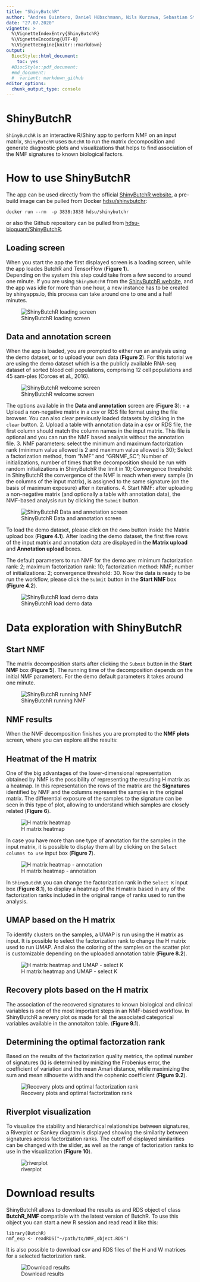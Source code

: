 ```yaml
---
title: "ShinyButchR"
author: "Andres Quintero, Daniel Hübschmann, Nils Kurzawa, Sebastian Steinhauser, Philipp Rentzsch, Stephen Krämer, Carolin Andresen, Jeongbin Park, Roland Eils, Matthias Schlesner and Carl Herrmann "
date: "27.07.2020"
vignette: >
  %\VignetteIndexEntry{ShinyButchR}
  %\VignetteEncoding{UTF-8}  
  %\VignetteEngine{knitr::rmarkdown}
output:
  BiocStyle::html_document:
    toc: yes
  #BiocStyle::pdf_document:
  #md_document:
  #  variant: markdown_github
editor_options: 
  chunk_output_type: console
---
```



# ShinyButchR 


`ShinyButchR` is an interactive R/Shiny app to perform NMF on an input matrix,
`ShinyButchR` uses `ButchR` to run the matrix decomposition and generate 
diagnostic plots and visualizations that helps to find association of the NMF 
signatures to known biological factors.



# How to use ShinyButchR 

The app can be used directly from the official 
[ShinyButchR website](https://hdsu-bioquant.shinyapps.io/shinyButchR/),
a pre-build image can be pulled from Docker 
[hdsu/shinybutchr](https://hub.docker.com/r/hdsu/shinybutchr):

`docker run --rm  -p 3838:3838 hdsu/shinybutchr`  

or also the Github repository can be pulled from 
[hdsu-bioquant/ShinyButchR](https://github.com/hdsu-bioquant/ShinyButchR).

## Loading screen

When you start the app the first displayed screen is a loading screen, while the
app loades ButchR and TensorFlow (**Figure 1**).  
Depending on the system this step could take from a few second to around one 
minute. If you are using `ShinyButchR` from the 
[ShinyButchR website](https://hdsu-bioquant.shinyapps.io/shinyButchR/), and the 
app was idle for more than one hour, a new instance has to be created by 
shinyapps.io, this process can take around one to one and a half minutes.  

![ShinyButchR loading screen](ShinyButchR_figs/ShinyButchR_001.png)
  
  
## Data and annotation screen  

When the app is loaded, you are prompted to either run an analysis using the 
demo dataset, or to upload your own data (**Figure 2**). For this tutorial we are using the
demo dataset which is a the publicly available RNA-seq dataset of sorted blood 
cell populations, comprising 12 cell populations and 45 sam-ples 
(Corces et al., 2016).  

![ShinyButchR welcome screen](ShinyButchR_figs/ShinyButchR_002.png)  
  

The options available in the **Data and annotation** screen are (**Figure 3**):
- **a** Upload a non-negative matrix in a csv or RDS file format using the file 
browser. You can also clear previously loaded datasets by clicking in the 
`clear` button.
2. Upload a table with annotation data in a csv or RDS file, the first column 
should match the column names in the input matrix. This file is optional and 
you can run the NMF based analysis without the annotation file.
3. NMF parameters: select the minimum and maximum factorization rank (minimum 
value allowed is 2 and maximum value allowed is 30); Select a factorization 
method, from "NMF" and "GRNMF_SC"; Number of initializations, number of times 
that the decomposition should be run with random initializations in ShinyButchR 
the limit in 10; Convergence threshold: in ShinyButchR the convergence of the
NMF is reach when every sample (in the columns of the input matrix), is assigned
to the same signature (on the basis of maximum exposure) after n iterations.
4. Start NMF: after uploading a non-negative matrix (and optionally a table
with annotation data), the NMF-based analysis run by clicking the
`Submit` button.


![ShinyButchR Data and annotation screen](ShinyButchR_figs/ShinyButchR_003.png)
  
To load the demo dataset, please click on the `demo` button inside the 
Matrix upload box  (**Figure 4.1**). After loading the demo dataset, the first 
five rows of the input matrix and annotation data are displayed in the 
**Matrix upload** and **Annotation upload** boxes.

The default parameters to run NMF for the demo are: minimum 
factorization rank: 2; maximum factorization rank: 10; factorization method: 
NMF; number of initializations: 2; convergence threshold: 30.
Now the data is ready to be run the workflow, please click the `Submit` button 
in the **Start NMF** box (**Figure 4.2**).


![ShinyButchR load demo data](ShinyButchR_figs/ShinyButchR_004.png)

# Data exploration with ShinyButchR
  

## Start NMF

The matrix decomposition starts after clicking the `Submit` button in the 
**Start NMF** box (**Figure 5**). The running time of the decomposition depends 
on the initial NMF parameters. For the demo default parameters it takes around
one minute.


![ShinyButchR running NMF](ShinyButchR_figs/ShinyButchR_005.png)



## NMF results

When the NMF decomposition finishes you are prompted to the **NMF plots** screen,
where you can explore all the results:

## Heatmat of the H matrix

One of the big advantages of the lower-dimensional representation obtained by 
NMF is the possibility of representing the resulting H matrix as a heatmap.
In this representation the rows of the matrix are the **Signatures** identified 
by NMF and the columns represent the samples in the original matrix. 
The differential exposure of the samples to the signature can be seen in this 
type of plot, allowing to understand which samples are closely related 
(**Figure 6**).

![H matrix heatmap](ShinyButchR_figs/ShinyButchR_006.1.png)

In case you have more than one type of annotation for the samples in the input 
matrix, it is possible to display them all by clicking on the 
`Select columns to use` input box (**Figure 7**).

![H matrix heatmap - annotation](ShinyButchR_figs/ShinyButchR_007.png)


In `ShinyButchR` you can change the factorization rank in the `Select K` input 
box (**Figure 8.1**), to display a heatmap of the H matrix based in any of the 
factorization ranks included in the original range of ranks used to run the 
analysis.



## UMAP based on the H matrix  
  
To identify clusters on the samples, a UMAP is run using the H matrix as input.
It is possible to select the factorization rank to change the H matrix used to
run UMAP. And also the coloring of the samples on the scatter plot is 
customizable depending on the uploaded annotation table (**Figure 8.2**).

![H matrix heatmap and UMAP - select K](ShinyButchR_figs/ShinyButchR_008.png)


## Recovery plots based on the H matrix

The association of the recovered signatures to known biological and clinical 
variables is one of the most important steps in an NMF-based workflow.
In ShinyButchR a revery plot os made for all the associated categorical 
variables available in the annotaiton table. (**Figure 9.1**).


## Determining the optimal factorzation rank

Based on the results of the factorization quality metrics, the optimal number 
of signatures (k) is determined by minizing the Frobenius error, the coefficient 
of variation and the mean Amari distance, while maximizing the sum and mean 
silhouette width and the cophenic coefficient (**Figure 9.2**).


![Recovery plots and optimal factorization rank](ShinyButchR_figs/ShinyButchR_009.png)

## Riverplot visualization

To visualize the stability and hierarchical relationships between signatures, 
a Riverplot or Sankey diagram is displayed showing the similarity between 
signatures across factorization ranks. The cutoff of displayed similarities can 
be changed with the slider, as well as the range of factorization ranks to use 
in the visualization (**Figure 10**).


![riverplot](ShinyButchR_figs/ShinyButchR_010.png)



# Download results

ShinyButchR allows to download the results as and RDS object of class 
**ButchR_NMF** compatible with the latest version of ButchR. To use this object 
you can start a new R session and read read it like this:

```
library(ButchR)
nmf_exp <- readRDS("~/path/to/NMF_object.RDS")

```

It is also possible to download csv and RDS files of the H and W matrices for a 
selected factorization rank.

![Download results](ShinyButchR_figs/ShinyButchR_011.png)
